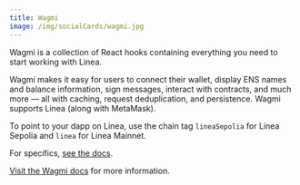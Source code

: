 ```yaml
---
title: Wagmi
image: /img/socialCards/wagmi.jpg
---
```


Wagmi is a collection of React hooks containing everything you need to start working with Linea.

Wagmi makes it easy for users to connect their wallet, display ENS names and balance information,
sign messages, interact with contracts, and much more — all with caching, request deduplication,
and persistence. Wagmi supports Linea (along with MetaMask).

To point to your dapp on Linea, use the chain tag `lineaSepolia` for Linea Sepolia
and `linea` for Linea Mainnet.

For specifics, [see the docs](https://wagmi.sh/core/chains#supported-chains).

[Visit the Wagmi docs](https://wagmi.sh/) for more information.
